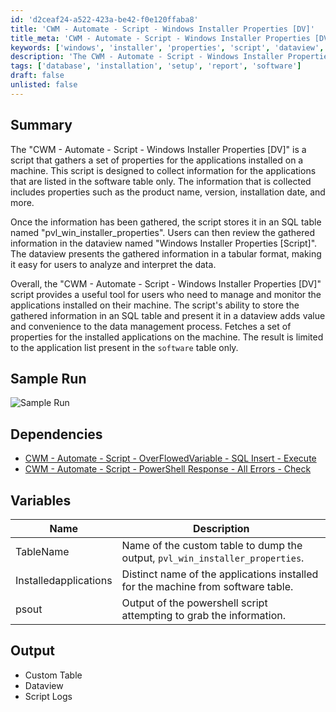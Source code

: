 ```yaml
---
id: 'd2ceaf24-a522-423a-be42-f0e120ffaba8'
title: 'CWM - Automate - Script - Windows Installer Properties [DV]'
title_meta: 'CWM - Automate - Script - Windows Installer Properties [DV]'
keywords: ['windows', 'installer', 'properties', 'script', 'dataview', 'sql', 'applications', 'management']
description: 'The CWM - Automate - Script - Windows Installer Properties [DV] gathers and stores properties of applications installed on a machine, providing users with a structured overview of software management through SQL tables and dataviews.'
tags: ['database', 'installation', 'setup', 'report', 'software']
draft: false
unlisted: false
---
```

## Summary

The "CWM - Automate - Script - Windows Installer Properties [DV]" is a script that gathers a set of properties for the applications installed on a machine. This script is designed to collect information for the applications that are listed in the software table only. The information that is collected includes properties such as the product name, version, installation date, and more.

Once the information has been gathered, the script stores it in an SQL table named "pvl_win_installer_properties". Users can then review the gathered information in the dataview named "Windows Installer Properties [Script]". The dataview presents the gathered information in a tabular format, making it easy for users to analyze and interpret the data.

Overall, the "CWM - Automate - Script - Windows Installer Properties [DV]" script provides a useful tool for users who need to manage and monitor the applications installed on their machine. The script's ability to store the gathered information in an SQL table and present it in a dataview adds value and convenience to the data management process. Fetches a set of properties for the installed applications on the machine. The result is limited to the application list present in the `software` table only.

## Sample Run

![Sample Run](../../../static/img/Windows-Installer-Properties-DV/image_1.png)

## Dependencies

- [CWM - Automate - Script - OverFlowedVariable - SQL Insert - Execute](https://proval.itglue.com/DOC-5078775-10546355)
- [CWM - Automate - Script - PowerShell Response - All Errors - Check](https://proval.itglue.com/DOC-5078775-11738521)

## Variables

| Name                  | Description                                                                 |
|-----------------------|-----------------------------------------------------------------------------|
| TableName             | Name of the custom table to dump the output, `pvl_win_installer_properties`. |
| Installedapplications  | Distinct name of the applications installed for the machine from software table. |
| psout                 | Output of the powershell script attempting to grab the information.        |

## Output

- Custom Table
- Dataview
- Script Logs











